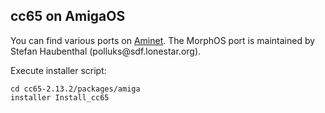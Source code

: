 == cc65 on AmigaOS ==

You can find various ports on [http://aminet.net/search.php?query=cc65 Aminet].
The MorphOS port is maintained by Stefan Haubenthal (polluks@sdf.lonestar.org).

Execute installer script:
<pre>
cd cc65-2.13.2/packages/amiga
installer Install_cc65
</pre>